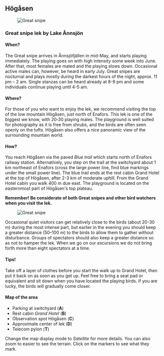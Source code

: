 
## Högåsen

<Figure caption="Playing Great snipe. Foto Steve Dahlfors">
  <Image alt="Great snipe" src="/assets/images/dbeckasin3_steve-dahlfors.jpg" />
</Figure>

### Great snipe lek by Lake Ånnsjön

#### When?

The Great snipe arrives in Ånnsjöfjällen in mid-May, and starts playing immediately. The playing goes on with high intensity some week into June. After that, most females are mated and the playing slows down. Occasional active males can, however, be heard in early July. Great snipes are nocturnal and plays mostly during the darkest hours of the night, approx. 11 pm – 2 am. Single stanzas can be heard already at 8-9 pm and some individuals continue playing until 4-5 am.

#### Where?

For those of you who want to enjoy the lek, we recommend visiting the top of the low mountain Högåsen, just north of Enafors. This lek is one of the biggest we know, with 20‑30 playing males. The playground is well suited for photography as it is free from shrubs, and the birds are often seen openly on the tufts. Högåsen also offers a nice panoramic view of the surrounding mountain world.

#### How?

You reach Högåsen via the paved _Blue trail_ which starts north of Enafors railway station. Alternatively, you step on the trail at the switchyard about 1 km northeast of Enafors (cross the large power line, find blue markings under the small power line). The blue trail ends at the rest cabin Grand Hotel at the top of Högåsen, after 2-3 km of moderate uphill. From the Grand Hotel cabin you walk 400 m due east. The playground is located on the easternmost part of Högåsen's top plateau.

**Remember! Be considerate of both Great snipes and other bird watchers when you visit the lek.**

<Figure caption="Great snipe. Foto Steve Dahlfors">
  <Image alt="Great snipe" src="/assets/images/dbeckasin2_steve-dahlfors.jpg" />
</Figure>

Occasional quiet visitors can get relatively close to the birds (about 20-30 m) during the most intense part, but earlier in the evening you should keep a greater distance (50–100 m) to the birds to allow them to gather without disturbance. Groups of spectators should also keep a greater distance so as not to hamper the lek. When we go on our excursions we do not bring forth more than eight spectators at a time.

#### Tips!

Take off a layer of clothes before you start the walk up to Grand Hotel, then put it back on as soon as you get up.
Feel free to bring a seat pad or equivalent and sit down when you have located the playing birds. If you are lucky, the birds will gradually come closer.

#### Map of the area

- Parking at switchyard (**A**)
- Rest cabin _Grand Hotel_ (**B**)
- Observation spot Högåsen (**C**)
- Approximate center of lek (**D**)
- Telecom pylon (**T**)

Change the map display mode to _Satellite_ for more details. You can also zoom to easier to see the terrain. Click on the markers to see what they mark.
